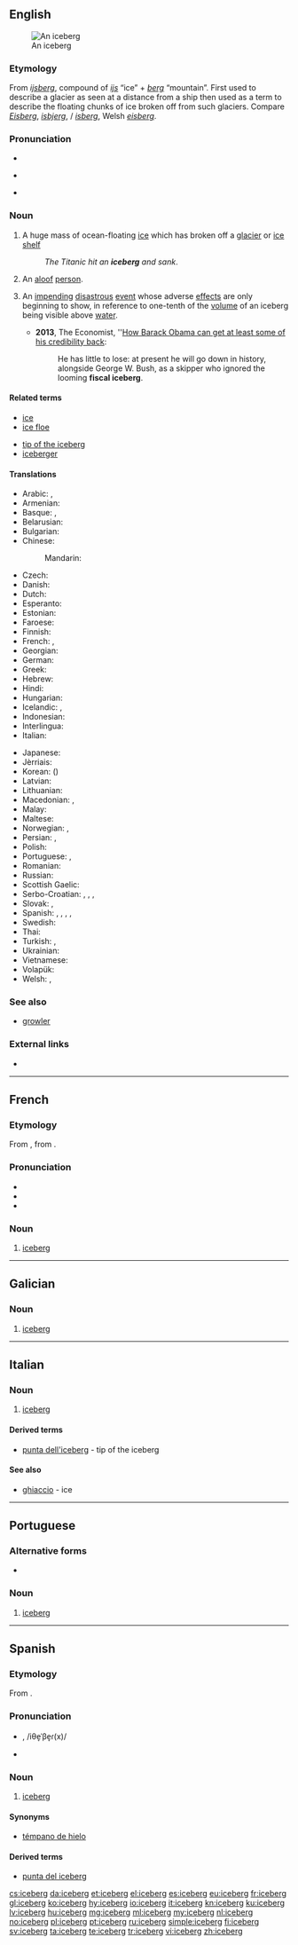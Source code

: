 ==English==
{{wikipedia}}
[[Image:Iceberg upernavik 2007-08-11 1.jpg|thumb|An iceberg]]

===Etymology===
From {{etyl|nl|en}} ''[[ijsberg]]'', compound of ''[[ijs]]'' “ice” + ''[[berg]]'' “mountain”. First used to describe a glacier as seen at a distance from a ship then used as a term to describe the floating chunks of ice broken off from such glaciers. Compare {{etyl|de|-}} ''[[Eisberg]]'', {{etyl|da|-}} ''[[isbjerg]]'', {{etyl|no|-}}/{{etyl|sv|-}} ''[[isberg]]'', Welsh ''[[eisberg]]''.

===Pronunciation===
* {{rhymes|ɜː(r)ɡ|lang=en}}
* {{a|RP}} {{IPA|/ˈaɪsbɜːɡ/|lang=en}}
* {{a|US}} {{IPA|/ˈaɪsbɝɡ/|lang=en}}

===Noun===
{{en-noun}}

# A huge mass of ocean-floating [[ice]] which has broken off a [[glacier]] or [[ice shelf]]
#: ''The Titanic hit an '''iceberg''' and sank''.
# {{context|US|slang|lang=en}} An [[aloof]] [[person]].
# {{context|figuratively|after an adjective|lang=en}} An [[impending]] [[disastrous]] [[event]] whose adverse [[effect]]s are only beginning to show, in reference to one-tenth of the [[volume]] of an iceberg being visible above [[water]].
#* '''2013''', The Economist, ''[http://www.economist.com/news/leaders/21590476-how-barack-obama-can-get-least-some-his-credibility-back-man-who-used-walk-water How Barack Obama can get at least some of his credibility back]:
#*: He has little to lose: at present he will go down in history, alongside George W. Bush, as a skipper who ignored the looming '''fiscal iceberg'''.

====Related terms====
{{top2}}
* [[ice]]
* [[ice floe]]
{{mid2}}
* [[tip of the iceberg]]
* [[iceberger]]
{{bottom}}

====Translations====
{{trans-top|huge mass of floating ice}}
* Arabic: {{t|ar|جبل جليد|m|tr=jábal jaliid}}, {{t|ar|جبل جليدي|m|tr=jábal jaliidiy}}
* Armenian: {{t|hy|այսբերգ|tr=aysberg}}
* Basque: {{t+|eu|iceberg}}, {{t|eu|izozmendi}}
* Belarusian: {{t|be|айсберг|m|tr=ájsberh}}
* Bulgarian: {{t|bg|айсберг|m|tr=ájsberg}}
* Chinese:
*: Mandarin: {{t+|cmn|冰山|tr=bīngshān|sc=Hani}}
* Czech: {{t|cs|kra|f}}
* Danish: {{t+|da|isbjerg}}
* Dutch: {{t+|nl|ijsberg|m}}
* Esperanto: {{t|eo|glacimonto}}
* Estonian: {{t+|et|jäämägi}}
* Faroese: {{t|fo|ísfjall|n}}
* Finnish: {{t+|fi|jäävuori}}
* French: {{t+|fr|iceberg|m}}, {{t|fr|montagne de glace}}
* Georgian: {{t|ka|აისბერგი|sc=Geor}}
* German: {{t+|de|Eisberg|m}}
* Greek: {{t+|el|παγόβουνο|n|tr=pagóvouno}}
* Hebrew: {{t+|he|קַרְחוֹן יַמִּי|tr=karḥon yami}}
* Hindi: {{t|hi|हिमशैल|tr=himaśail}}
* Hungarian: {{t+|hu|jéghegy}}
* Icelandic: {{t+|is|borgarísjaki|m}}, {{t+|is|ísjaki|m}}
* Indonesian: {{t|id|gunung es}}
* Interlingua: {{t|ia|iceberg}}
* Italian: {{t+|it|iceberg|m}}
{{trans-mid}}
* Japanese: {{t|ja|氷山|tr=ひょうざん, hyōzan}}
* Jèrriais: {{t|roa-jer|montangne dé gliaiche|f}}
* Korean: {{t+|ko|빙산|tr=bingsan|sc=Hang}} ({{t|ko|氷山|sc=Hani}})
* Latvian: {{t+|lv|aisbergs}}
* Lithuanian: {{t|lt|ledkalnis|m}}
* Macedonian: {{t|mk|санта мраз|f|tr=sánta mraz}}, {{t|mk|санта|f|tr=sánta}}
* Malay: {{t|ms|aisberg}}
* Maltese: {{t|mt|ajsberg}}
* Norwegian: {{t+|no|isfjell}}, {{t|no|isberg}}
* Persian: {{t|fa|یخکوه|tr=yakhkuh}}, {{t|fa|آیسبرگ|tr=âysberg|sc=fa-Arab}}
* Polish: {{t+|pl|góra lodowa|f}}
* Portuguese: {{t|pt|iceberg|m}}, {{t|pt|icebergue|m}}
* Romanian: {{t+|ro|aisberg|n}}
* Russian: {{t+|ru|айсберг|m|tr=ájsberg}}
* Scottish Gaelic: {{t|gd|eigh-bheinn|f}}
* Serbo-Croatian: {{t|sh|санта|f|sc=Cyrl}}, {{t|sh|sȃnta|f}}, {{t|sh|санта леда|f|sc=Cyrl}}, {{t|sh|santa leda|f}}
* Slovak: {{t|sk|ľadovec|m}}, {{t|sk|kryha|f}}
* Spanish: {{t+|es|banquisa|f}}, {{t+|es|iceberg|m}}, {{t|es|iceburgo|m}}, {{t|es|témpano de hielo|m}}, {{t|es|témpano|m}}
* Swedish: {{t+|sv|isberg|n}}
* Thai: {{t|th|ภูเขาน้ำแข็ง|tr=poo kăo náam kăeng}}
* Turkish: {{t+|tr|aysberg}}, {{t+|tr|buzdağı}}
* Ukrainian: {{t+|uk|айсберг|m|tr=ájsberh}}
* Vietnamese: {{t|vi|núi băng trôi}}
* Volapük: {{t+|vo|gladabel}}
* Welsh: {{t|cy|eisberg}}, {{t|cy|mynydd iâ}}
{{trans-bottom}}

===See also===
* [[growler]]

===External links===
* {{commonslite}}

----

==French==

===Etymology===
From {{etyl|en|fr}} {{term|iceberg|lang=en}}, from {{etyl|nl|fr}} {{term|ijsberg|lang=nl}}.

===Pronunciation===
* {{IPA|/aj.sbɛʁɡ/|/is.bɛʁɡ/|lang=fr}}
* {{rhymes|ɛʁɡ|lang=fr}}
* {{homophones|icebergs|lang=fr}}

===Noun===
{{fr-noun|m}}

# [[iceberg#English|iceberg]]

----

==Galician==

===Noun===
{{gl-noun|m}}

# [[#English|iceberg]]

----

==Italian==

===Noun===
{{head|it|noun|g=m|invariable}}

# [[iceberg#English|iceberg]]

====Derived terms====
* [[punta dell'iceberg]] - tip of the iceberg

====See also====
* [[ghiaccio]] - ice

----

==Portuguese==

===Alternative forms===
* {{l/pt|icebergue}} {{qualifier|uncommon}}

===Noun===
{{pt-noun|m|s}}

# [[iceberg#English|iceberg]]

----

==Spanish==

===Etymology===
From {{etyl|en|es}} {{term|iceberg|lang=en}}.

===Pronunciation===
* {{a|Castilian}} {{IPA|/ˈiθe̞βe̞ɾ(x)/|lang=es}}, /iθe̞ˈβe̞ɾ(x)/
* {{a|Latin America}} {{IPA|/ˈajsβe̞ɾg/|lang=es}}

===Noun===
{{es-noun|m}}

# [[iceberg#English|iceberg]]

====Synonyms====
* [[témpano de hielo]] {{g|m}}

====Derived terms====
* [[punta del iceberg]] {{g|f}}

[[cs:iceberg]]
[[da:iceberg]]
[[et:iceberg]]
[[el:iceberg]]
[[es:iceberg]]
[[eu:iceberg]]
[[fr:iceberg]]
[[gl:iceberg]]
[[ko:iceberg]]
[[hy:iceberg]]
[[io:iceberg]]
[[it:iceberg]]
[[kn:iceberg]]
[[ku:iceberg]]
[[lv:iceberg]]
[[hu:iceberg]]
[[mg:iceberg]]
[[ml:iceberg]]
[[my:iceberg]]
[[nl:iceberg]]
[[no:iceberg]]
[[pl:iceberg]]
[[pt:iceberg]]
[[ru:iceberg]]
[[simple:iceberg]]
[[fi:iceberg]]
[[sv:iceberg]]
[[ta:iceberg]]
[[te:iceberg]]
[[tr:iceberg]]
[[vi:iceberg]]
[[zh:iceberg]]